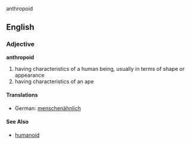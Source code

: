 {{Wikipedia}}
anthropoid

==English==

===Adjective===
'''anthropoid'''
#having characteristics of a human being, usually in terms of shape or appearance
#having characteristics of an ape

====Translations====
*German: [[menschenähnlich]]

====See Also====
*[[humanoid]]